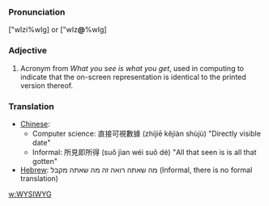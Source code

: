 ===Pronunciation===
["wIzi%wIg] or ["wIz'''@'''%wIg] 

===Adjective===
# Acronym from ''What you see is what you get'', used in computing to indicate that the on-screen representation is identical to the printed version thereof.

===Translation===

* [[Chinese]]: 
** Computer science: 直接可視數據  (zhíjiē kějiàn shùjù) "Directly visible date"
** Informal: 所見即所得 (suǒ jìan wéi suǒ dé) "All that seen is is all that gotten"
* [[Hebrew]]: מה שאתה רואה זה מה שאתה מקבל (Informal, there is no formal translation)

[[w:WYSIWYG]]
